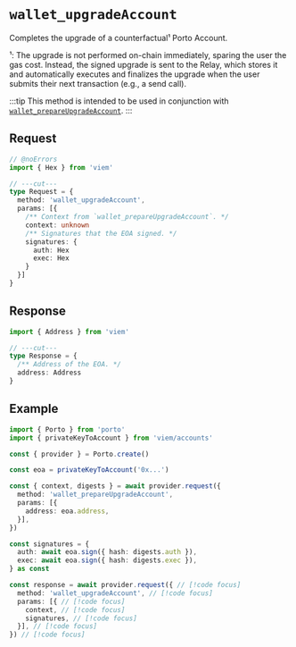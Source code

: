 # `wallet_upgradeAccount`

Completes the upgrade of a counterfactual¹ Porto Account.

¹: The upgrade is not performed on-chain immediately, sparing the user the gas cost. Instead, the signed upgrade is sent to the Relay, which stores it and automatically executes and finalizes the upgrade when the user submits their next transaction (e.g., a send call).

:::tip
This method is intended to be used in conjunction with [`wallet_prepareUpgradeAccount`](/sdk/rpc/wallet_prepareUpgradeAccount).
:::

## Request

```ts twoslash
// @noErrors
import { Hex } from 'viem'

// ---cut---
type Request = {
  method: 'wallet_upgradeAccount',
  params: [{
    /** Context from `wallet_prepareUpgradeAccount`. */
    context: unknown
    /** Signatures that the EOA signed. */
    signatures: {
      auth: Hex
      exec: Hex
    }
  }]
}
```

## Response

```ts twoslash
import { Address } from 'viem'

// ---cut---
type Response = {
  /** Address of the EOA. */
  address: Address
}
```

## Example

```ts twoslash
import { Porto } from 'porto'
import { privateKeyToAccount } from 'viem/accounts'

const { provider } = Porto.create()

const eoa = privateKeyToAccount('0x...')

const { context, digests } = await provider.request({
  method: 'wallet_prepareUpgradeAccount',
  params: [{
    address: eoa.address,
  }],
})

const signatures = {
  auth: await eoa.sign({ hash: digests.auth }),
  exec: await eoa.sign({ hash: digests.exec }),
} as const

const response = await provider.request({ // [!code focus]
  method: 'wallet_upgradeAccount', // [!code focus]
  params: [{ // [!code focus]
    context, // [!code focus]
    signatures, // [!code focus]
  }], // [!code focus]
}) // [!code focus]
```
